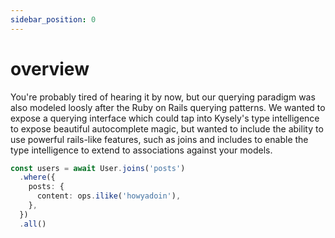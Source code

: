 ```yaml
---
sidebar_position: 0
---
```


# overview

You're probably tired of hearing it by now, but our querying paradigm was also modeled loosly after the Ruby on Rails querying patterns. We wanted to expose a querying interface which could tap into Kysely's type intelligence to expose beautiful autocomplete magic, but wanted to include the ability to use powerful rails-like features, such as joins and includes to enable the type intelligence to extend to associations against your models.

```ts
const users = await User.joins('posts')
  .where({
    posts: {
      content: ops.ilike('howyadoin'),
    },
  })
  .all()
```
